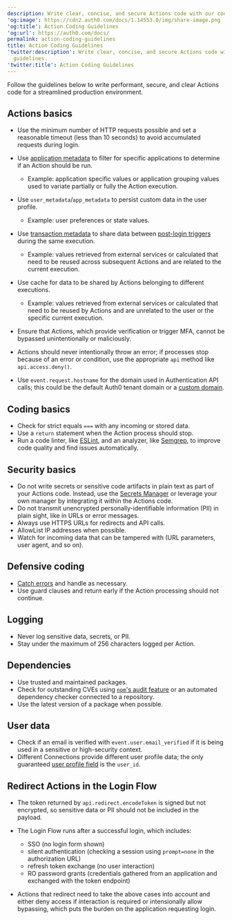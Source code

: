```yaml
---
description: Write clear, concise, and secure Actions code with our coding guidelines.
'og:image': https://cdn2.auth0.com/docs/1.14553.0/img/share-image.png
'og:title': Action Coding Guidelines
'og:url': https://auth0.com/docs/
permalink: action-coding-guidelines
title: Action Coding Guidelines
'twitter:description': Write clear, concise, and secure Actions code with our coding
  guidelines.
'twitter:title': Action Coding Guidelines
---
```

Follow the guidelines below to write performant, secure, and clear Actions code for a streamlined production environment.

## Actions basics

* Use the minimum number of HTTP requests possible and set a reasonable timeout (less than 10 seconds) to avoid accumulated requests during login.
* Use [application metadata](/docs/get-started/applications/configure-application-metadata) to filter for specific applications to determine if an Action should be run.

  + Example: application specific values or application grouping values used to variate partially or fully the Action execution.
* Use `user_metadata`/`app_metadata` to persist custom data in the user profile.

  + Example: user preferences or state values.
* Use [transaction metadata](/docs/customize/actions/transaction-metadata) to share data between [post-login triggers](/docs/customize/actions/explore-triggers/signup-and-login-triggers/login-trigger) during the same execution.

  + Example: values retrieved from external services or calculated that need to be reused across subsequent Actions and are related to the current execution.
* Use cache for data to be shared by Actions belonging to different executions.

  + Example: values retrieved from external services or calculated that need to be reused by Actions and are unrelated to the user or the specific current execution.
* Ensure that Actions, which provide verification or trigger <Tooltip tip="Multi-factor authentication (MFA): User authentication process that uses a factor in addition to username and password such as a code via SMS." cta="View Glossary" href="/docs/glossary?term=MFA">MFA</Tooltip>, cannot be bypassed unintentionally or maliciously.
* Actions should never intentionally throw an error; if processes stop because of an error or condition, use the appropriate `api` method like `api.access.deny()`.
* Use `event.request.hostname` for the domain used in Authentication API calls; this could be the default Auth0 tenant domain or a [custom domain](/docs/customize/custom-domains).

## Coding basics

* Check for strict equals `===` with any incoming or stored data.
* Use a `return` statement when the Action process should stop.
* Run a code linter, like [ESLint](https://eslint.org), and an analyzer, like [Semgrep](https://semgrep.dev/docs/getting-started/), to improve code quality and find issues automatically.

## Security basics

* Do not write secrets or sensitive code artifacts in plain text as part of your Actions code. Instead, use the [Secrets Manager](/docs/customize/actions/write-your-first-action#add-a-secret) or leverage your own manager by integrating it within the Actions code.
* Do not transmit unencrypted personally-identifiable information (PII) in plain sight, like in URLs or error messages.
* Always use HTTPS URLs for redirects and API calls.
* AllowList IP addresses when possible.
* Watch for incoming data that can be tampered with (URL parameters, user agent, and so on).

## Defensive coding

* [Catch errors](https://developer.mozilla.org/en-US/docs/Web/JavaScript/Guide/Control_flow_and_error_handling#exception_handling_statements) and handle as necessary.
* Use guard clauses and return early if the Action processing should not continue.

## Logging

* Never log sensitive data, secrets, or PII.
* Stay under the maximum of 256 characters logged per Action.

## Dependencies

* Use trusted and maintained packages.
* Check for outstanding CVEs using [`npm`'s audit feature](https://docs.npmjs.com/cli/v6/commands/npm-audit) or an automated dependency checker connected to a repository.
* Use the latest version of a package when possible.

## User data

* Check if an email is verified with `event.user.email_verified` if it is being used in a sensitive or high-security context.
* Different Connections provide different user profile data; the only guaranteed [user profile field](/docs/manage-users/user-accounts/user-profiles/user-profile-structure) is the `user_id`.

## Redirect Actions in the Login Flow

* The token returned by `api.redirect.encodeToken` is signed but not encrypted, so sensitive data or PII should not be included in the payload.
* The Login Flow runs after a successful login, which includes:

  + SSO (no login form shown)
  + silent authentication (checking a session using `prompt=none` in the authorization URL)
  + refresh token exchange (no user interaction)
  + RO password grants (credentials gathered from an application and exchanged with the token endpoint)
* Actions that redirect need to take the above cases into account and either deny access if interaction is required or intensionally allow bypassing, which puts the burden on the application requesting login.